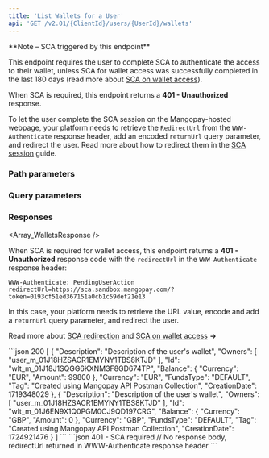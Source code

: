 ```yaml
---
title: 'List Wallets for a User'  
api: 'GET /v2.01/{ClientId}/users/{UserId}/wallets'  
---
```







<Note>
**Note – SCA triggered by this endpoint**

This endpoint requires the user to complete SCA to authenticate the access to their wallet, unless SCA for wallet access was successfully completed in the last 180 days (read more about [SCA on wallet access](/guides/sca/wallets)).

When SCA is required, this endpoint returns a **401 - Unauthorized** response.

To let the user complete the SCA session on the Mangopay-hosted webpage, your platform needs to retrieve the `RedirectUrl` from the `WWW-Authenticate` response header, add an encoded `returnUrl` query parameter, and redirect the user. Read more about how to redirect them in the [SCA session](/guides/sca/session) guide.
</Note>

### Path parameters  

<UserId />  

### Query parameters  

<ScaContext/>

### Responses  

<AccordionGroup>

<Accordion title="200">  

<Array_WalletsResponse />

</Accordion>

</AccordionGroup>  

<AccordionGroup>

<Accordion title="401 - SCA required" defaultOpen>  

When SCA is required for wallet access, this endpoint returns a **401 - Unauthorized** response code with the `redirectUrl` in the `WWW-Authenticate` response header: 

```HTTP 401 response header
WWW-Authenticate: PendingUserAction redirectUrl=https://sca.sandbox.mangopay.com/?token=0193cf51ed367151a0cb1c59def21e13
```

In this case, your platform needs to retrieve the URL value, encode and add a `returnUrl` query parameter, and redirect the user.

Read more about [SCA redirection](/guides/sca/) and [SCA on wallet access](/guides/sca/wallets) **&rarr;**
</Accordion>

</AccordionGroup>

<ResponseExample>  
```json 200
[
    {
        "Description": "Description of the user's wallet",
        "Owners": [
            "user_m_01J18HZSACR1EMYNY1TBS8KTJD"
        ],
        "Id": "wlt_m_01J18J1SQGG6KXNM3F8GD674TP",
        "Balance": {
            "Currency": "EUR",
            "Amount": 99800
        },
        "Currency": "EUR",
        "FundsType": "DEFAULT",
        "Tag": "Created using Mangopay API Postman Collection",
        "CreationDate": 1719348029
    },
    {
        "Description": "Description of the user's wallet",
        "Owners": [
            "user_m_01J18HZSACR1EMYNY1TBS8KTJD"
        ],
        "Id": "wlt_m_01J6EN9X1Q0PGM0CJ9QD197CRG",
        "Balance": {
            "Currency": "GBP",
            "Amount": 0
        },
        "Currency": "GBP",
        "FundsType": "DEFAULT",
        "Tag": "Created using Mangopay API Postman Collection",
        "CreationDate": 1724921476
    }
]
```
```json 401 - SCA required
// No response body, redirectUrl returned in WWW-Authenticate response header
```
</ResponseExample>  

<RequestExample>  
    <RestGetNoBody/>
    <PhpListWallet />
    <NodeListWalletsUser />
    <RubyListWalletsUser />
    <JavaListUserWallets />
    <PythonListUserWallets />
    <NetListUserWallets />
  
</RequestExample>